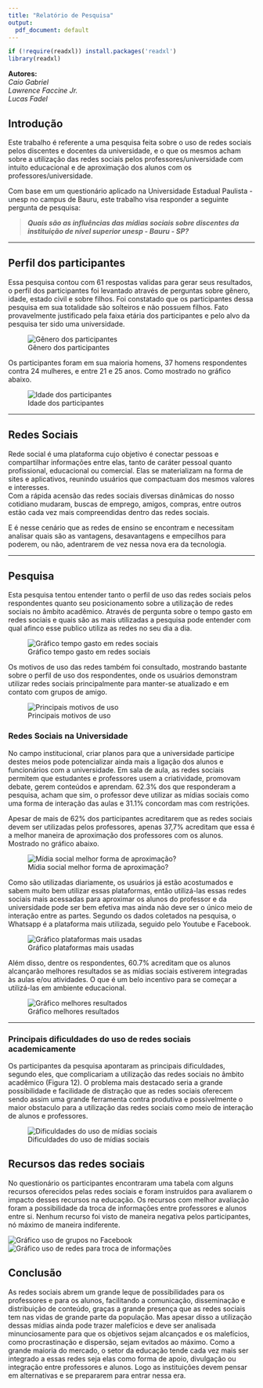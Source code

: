 ```yaml
---
title: "Relatório de Pesquisa"
output:
  pdf_document: default
---
```


```r
if (!require(readxl)) install.packages('readxl')
library(readxl)
```
**Autores:**  
*Caio Gabriel*  
*Lawrence Faccine Jr.*  
*Lucas Fadel*

  
## Introdução
  Este trabalho é referente a uma pesquisa feita sobre o uso de redes sociais pelos discentes e docentes da universidade, e o que os mesmos acham sobre a utilização das redes sociais pelos professores/universidade com intuito educacional e de aproximação dos alunos com os professores/universidade.  
  
  Com base em um questionário aplicado na Universidade Estadual Paulista - unesp no campus de Bauru, este trabalho visa responder a seguinte pergunta de pesquisa:  
    
  > **_Quais são as influências das mídias sociais sobre discentes da instituição de nível superior unesp - Bauru - SP?_**  
  
***  
## Perfil dos participantes 
  Essa pesquisa contou com 61 respostas validas para gerar seus resultados, o perfil dos participantes foi levantado através de perguntas sobre gênero, idade, estado civil e sobre filhos.  Foi constatado que os participantes dessa pesquisa em sua totalidade são solteiros e não possuem filhos. Fato provavelmente justificado pela faixa etária dos participantes e pelo alvo da pesquisa ter sido uma universidade. 
  
![Gênero dos participantes](graficos/aed_survey_sexo_tidy.png)
  
  Os participantes foram em sua maioria homens, 37  homens respondentes contra 24 mulheres, e entre 21 e 25 anos. Como mostrado no gráfico abaixo.
  
  ![Idade dos participantes](graficos/grafico_idade.png)

***  
  
## Redes Sociais

  Rede social é uma plataforma cujo objetivo é conectar pessoas e compartilhar informações entre elas, tanto de caráter pessoal quanto profissional, educacional ou comercial. Elas se materializam na forma de sites e aplicativos, reunindo usuários que compactuam dos mesmos valores e interesses.  
  Com a rápida acensão das redes sociais diversas dinâmicas do nosso cotidiano mudaram, buscas de emprego, amigos, compras, entre outros estão cada vez mais compreendidas dentro das redes sociais. 
  
  E é nesse cenário que as redes de ensino se encontram e necessitam analisar quais são as vantagens, desavantagens e empecilhos para poderem, ou não, adentrarem de vez nessa nova era da tecnologia. 
  
***  

## Pesquisa
Esta pesquisa tentou entender tanto o perfil de uso das redes sociais pelos respondentes quanto seu posicionamento sobre a utilização de redes sociais no âmbito acadêmico. Através de pergunta sobre o tempo gasto em redes sociais e quais são as mais utilizadas a pesquisa pode entender com qual afinco esse publico utiliza as redes no seu dia a dia.

![Gráfico tempo gasto em redes sociais](graficos/grafico_tempo_gasto.png)

Os motivos de uso das redes também foi consultado, mostrando bastante sobre o perfil de uso dos respondentes, onde os usuários demonstram utilizar redes sociais principalmente para manter-se atualizado e em contato com grupos de amigo.

 ![Principais motivos de uso](graficos/principais_motivos.png)

### Redes Sociais na Universidade

  No campo institucional, criar planos para que a universidade participe destes meios pode potencializar ainda mais a ligação dos alunos e funcionários com a universidade. Em sala de aula, as redes sociais permitem que estudantes e professores usem a criatividade, promovam debate, gerem conteúdos e aprendam. 62.3% dos que responderam a pesquisa, acham que sim, o professor deve utilizar as mídias sociais como uma forma de interação das aulas e 31.1% concordam mas com restrições.
  
  Apesar de mais de 62% dos participantes acreditarem que as redes sociais devem ser utilizadas pelos professores, apenas 37,7% acreditam que essa é a melhor maneira de aproximação dos professores com os alunos. Mostrado no gráfico abaixo. 
  
  ![Mídia social melhor forma de aproximação?](graficos/grafico_aproximacao_professor.png)
  
   Como são utilizadas diariamente, os usuários já estão acostumados e sabem muito bem utilizar essas plataformas, então utilizá-las essas redes sociais mais acessadas para aproximar os alunos do professor e da universidade pode ser bem efetiva mas ainda não deve ser o único meio de interação entre as partes. Segundo os dados coletados na pesquisa, o Whatsapp é a plataforma mais utilizada, seguido pelo Youtube e Facebook.  
    
![Gráfico plataformas mais usadas](graficos/plataformas_mais_usadas.png)
     
  Além disso, dentre os respondentes, 60.7% acreditam que os alunos alcançarão melhores resultados se as mídias sociais estiverem integradas às aulas e/ou atividades. O que é um belo incentivo para se começar a utilizá-las em ambiente educacional.
  
![Gráfico melhores resultados](graficos/grafico_melhores_resultados.png)
  
***  
### Principais dificuldades do uso de redes sociais academicamente
Os participantes da pesquisa apontaram as principais dificuldades, segundo eles, que complicariam a utilização das redes sociais no âmbito acadêmico (Figura 12). O problema mais destacado seria a grande possibilidade e facilidade de distração que as redes sociais oferecem sendo assim uma grande ferramenta contra produtiva e possivelmente o maior obstaculo para a utilização das redes sociais como meio de interação de alunos e professores.

![Dificuldades do uso de mídias sociais](graficos/dificuldades_redes_sociais.png)

## Recursos das redes sociais
No questionário os participantes encontraram uma tabela com alguns recursos oferecidos pelas redes sociais e foram instruídos para avaliarem o impacto desses recursos na educação. Os recursos com melhor avaliação foram a possibilidade da troca de informações entre professores e alunos entre si.
Nenhum recurso foi visto de maneira negativa pelos participantes, nó máximo de maneira indiferente.

![Gráfico uso de grupos no Facebook](graficos/grupo_facebook.png)
![Gráfico uso de redes para troca de informações](graficos/troca_informacao.png)

## Conclusão
As redes sociais abrem um grande leque de possibilidades para os professores e para os alunos, facilitando a comunicação, disseminação e distribuição de conteúdo, graças a grande presença que as redes sociais tem nas vidas de grande parte da população. Mas apesar disso a utilização dessas mídias ainda pode trazer malefícios e deve ser analisada minunciosamente para que os objetivos sejam alcançados e os malefícios, como procrastinação e dispersão, sejam evitados ao máximo.
Como a grande maioria do mercado, o setor da educação tende cada vez mais ser integrado a essas redes seja elas como forma de apoio, divulgação ou integração entre professores e alunos. Logo as instituições devem pensar em alternativas e se prepararem para entrar nessa era.  
